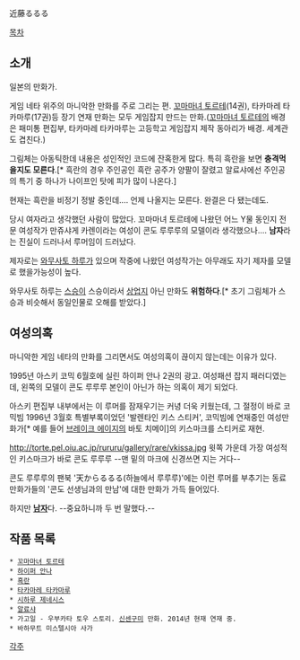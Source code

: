 近藤るるる

[[목차]]

== 소개 ==
일본의 만화가.

게임 네타 위주의 마니악한 만화를 주로 그리는 편. [[꼬마마녀 토르테]](14권), 타카마레 타카마루(17권)등 장기 연재 만화는 모두 게임잡지 만드는 만화.([[꼬마마녀 토르테]]의 배경은 패미통 편집부, 타카마레 타카마루는 고등학고 게임잡지 제작 동아리가 배경. 세계관도 겹친다.)

그림체는 아동틱한데 내용은 성인적인 코드에 잔혹한게 많다. 특히 흑란을 보면 '''충격먹을지도 모른다'''.[* 흑란의 경우 주인공인 흑란 공주가 양팔이 잘렸고 알료샤에선 주인공의 특기 중 하나가 나이프인 탓에 피가 많이 나온다.]

현재는 흑란을 비정기 정발 중인데.... 언제 나올지는 모른다. 완결은 다 됐는데도.

당시 여자라고 생각했던 사람이 많았다. 꼬마마녀 토르테에 나왔던 어느 Y물 동인지 전문 여성작가 만쥬샤게 카렌이라는 여성이 콘도 루루루의 모델이라 생각했으나.... '''남자'''라는 진실이 드러나서 루머임이 드러났다.

제자로는 [[와무사토 하루]]가 있으며 작중에 나왔던 여성작가는 아무래도 자기 제자를 모델로 했을가능성이 높다.

와무사토 하루는 [[스승]]이 스승이라서 [[상업지]] 아닌 만화도 '''위험하다'''.[* 초기 그림체가 스승과 비슷해서 동일인물로 오해를 받았다.]

== 여성의혹 ==
마니악한 게임 네타의 만화를 그리면서도 여성의혹이 끊이지 않는데는 이유가 있다.

1995년 아스키 코믹 6월호에 실린 하이퍼 안나 2권의 광고. 여성패션 잡지 패러디였는데, 왼쪽의 모델이 콘도 루루루 본인이 아닌가 하는 의혹이 제기 되었다.

아스키 편집부 내부에서는 이 루머를 잠재우기는 커녕 더욱 키웠는데,  그 절정이 바로 코믹빔 1996년 3월호 특별부록이었던 '발렌타인 키스 스티커', 코믹빔에 연재중인 여성만화가[* 예를 들어 [[브레이크 에이지]]의 바토 치메이]의 키스마크를 스티커로 재현.

http://torte.pel.oiu.ac.jp/rururu/gallery/rare/vkissa.jpg
윗쪽 가운데 가장 여성적인 키스마크가 바로 콘도 루루루 --맨 밑의 마크에 신경쓰면 지는 거다--

콘도 루루루의 팬북 '天からるるる(하늘에서 루루루)'에는 이런 루머를 부추기는 동료만화가들의 '콘도 선생님과의 만남'에 대한 만화가 가득 들어있다.

하지만 '''[[남자]]'''다. --중요하니까 두 번 말했다.--

== 작품 목록 ==
 * [[꼬마마녀 토르테]]
 * [[하이퍼 안나]]
 * [[흑란]]
 * [[타카마레 타카마루]]
 * [[시하루 제네시스]]
 * [[알료샤]]
 * 가고일 - 우부카타 토우 스토리. [[신센구미]] 만화. 2014년 현재 연재 중.
 * 바하무트 미스텔시아 사가
[[각주]]
